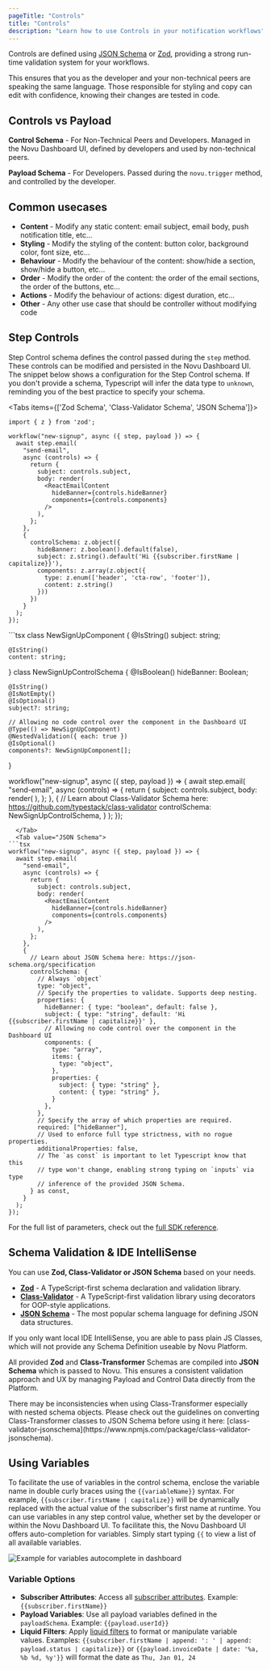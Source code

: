 ```yaml
---
pageTitle: "Controls"
title: "Controls"
description: "Learn how to use Controls in your notification workflows"
---
```




Controls are defined using [JSON Schema](framework/schema/json-schema) or [Zod](https://zod.dev), providing a strong run-time validation system for your workflows.

This ensures that you as the developer and your non-technical peers are speaking the same language.
Those responsible for styling and copy can edit with confidence, knowing their changes are tested in code.

## Controls vs Payload

**Control Schema** - For Non-Technical Peers and Developers. Managed in the Novu Dashboard UI, defined by developers and used by non-technical peers.

**Payload Schema** - For Developers. Passed during the `novu.trigger` method, and controlled by the developer.

## Common usecases

- **Content** - Modify any static content: email subject, email body, push notification title, etc...
- **Styling** - Modify the styling of the content: button color, background color, font size, etc...
- **Behaviour** - Modify the behaviour of the content: show/hide a section, show/hide a button, etc...
- **Order** - Modify the order of the content: the order of the email sections, the order of the buttons, etc...
- **Actions** - Modify the behaviour of actions: digest duration, etc...
- **Other** - Any other use case that should be controller without modifying code

## Step Controls

Step Control schema defines the control passed during the `step` method. These controls can be modified and persisted in the Novu Dashboard UI.
The snippet below shows a configuration for the Step Control schema. If you don't provide a schema, Typescript will infer the data type to `unknown`, reminding you of the best practice to specify your schema.

<Tabs items={['Zod Schema', 'Class-Validator Schema', 'JSON Schema']}>
  <Tab value="Zod Schema">
```tsx
import { z } from 'zod';

workflow("new-signup", async ({ step, payload }) => {
  await step.email(
    "send-email",
    async (controls) => {
      return {
        subject: controls.subject,
        body: render(
          <ReactEmailContent
            hideBanner={controls.hideBanner}
            components={controls.components}
          />
        ),
      };
    },
    {
      controlSchema: z.object({
        hideBanner: z.boolean().default(false),
        subject: z.string().default('Hi {{subscriber.firstName | capitalize}}'),
        components: z.array(z.object({
          type: z.enum(['header', 'cta-row', 'footer']),
          content: z.string()
        }))
      })
    }
  );
});
```
  </Tab>
  <Tab value="Class-Validator Schema">
```tsx
class NewSignUpComponent {
    @IsString()
    subject: string;

    @IsString()
    content: string;
}
class NewSignUpControlSchema {
    @IsBoolean()
    hideBanner: Boolean;

    @IsString()
    @IsNotEmpty()
    @IsOptional()
    subject?: string;

    // Allowing no code control over the component in the Dashboard UI
    @Type(() => NewSignUpComponent)
    @NestedValidation({ each: true })
    @IsOptional()
    components?: NewSignUpComponent[];
}

workflow("new-signup", async ({ step, payload }) => {
  await step.email(
    "send-email",
    async (controls) => {
      return {
        subject: controls.subject,
        body: render(
          <ReactEmailContent
            hideBanner={controls.hideBanner}
            components={controls.components}
          />
        ),
      };
    },
    {
      // Learn about Class-Validator Schema here: https://github.com/typestack/class-validator
      controlSchema: NewSignUpControlSchema,
    }
  );
});
```
  </Tab>
  <Tab value="JSON Schema">
```tsx
workflow("new-signup", async ({ step, payload }) => {
  await step.email(
    "send-email",
    async (controls) => {
      return {
        subject: controls.subject,
        body: render(
          <ReactEmailContent
            hideBanner={controls.hideBanner}
            components={controls.components}
          />
        ),
      };
    },
    {
      // Learn about JSON Schema here: https://json-schema.org/specification
      controlSchema: {
        // Always `object`
        type: "object",
        // Specify the properties to validate. Supports deep nesting.
        properties: {
          hideBanner: { type: "boolean", default: false },
          subject: { type: "string", default: 'Hi {{subscriber.firstName | capitalize}}' },
          // Allowing no code control over the component in the Dashboard UI
          components: {
            type: "array",
            items: {
              type: "object",
            },
            properties: {
              subject: { type: "string" },
              content: { type: "string" },
            }
          },
        },
        // Specify the array of which properties are required.
        required: ["hideBanner"],
        // Used to enforce full type strictness, with no rogue properties.
        additionalProperties: false,
        // The `as const` is important to let Typescript know that this
        // type won't change, enabling strong typing on `inputs` via type
        // inference of the provided JSON Schema.
      } as const,
    }
  );
});
```
  </Tab>
</Tabs>

For the full list of parameters, check out the [full SDK reference](/docs/framework/typescript/steps/email).

## Schema Validation & IDE IntelliSense

You can use **Zod, Class-Validator or JSON Schema** based on your needs.

- **[Zod](https://zod.dev/)** - A TypeScript-first schema declaration and validation library.
- **[Class-Validator](https://github.com/typestack/class-validator)** - A TypeScript-first validation library using decorators for OOP-style applications.
- **[JSON Schema](/docs/framework/schema/json-schema)** - The most popular schema language for defining JSON data structures.

If you only want local IDE IntelliSense, you are able to pass plain JS Classes, which will not provide any Schema Definition useable by Novu Platform.

All provided **Zod** and **Class-Transformer** Schemas are compiled into **JSON Schema** which is passed to Novu. This ensures a consistent validation approach and UX by managing Payload and Control Data directly from the Platform.

<Callout type="warning">
There may be inconsistencies when using Class-Transformer especially with nested schema objects. Please check out the guidelines on converting Class-Transformer classes to JSON Schema before using it here: [class-validator-jsonschema](https://www.npmjs.com/package/class-validator-jsonschema).
</Callout>

## Using Variables

To facilitate the use of variables in the control schema, enclose the variable name in double curly braces using the `{{variableName}}` syntax. For example, `{{subscriber.firstName | capitalize}}` will be dynamically replaced with the actual value of the subscriber's first name at runtime.
You can use variables in any step control value, whether set by the developer or within the Novu Dashboard UI. To facilitate this, the Novu Dashboard UI offers auto-completion for variables. Simply start typing `{{` to view a list of all available variables.

<img src="/images/controls-autocomplete.gif" alt="Example for variables autocomplete in dashboard" />

### Variable Options
- **Subscriber Attributes**: Access all [subscriber attributes](/docs/concepts/subscribers#subscriber-attributes). Example: `{{subscriber.firstName}}`
- **Payload Variables**: Use all payload variables defined in the `payloadSchema`. Example: `{{payload.userId}}`
- **Liquid Filters**: Apply [liquid filters](https://liquidjs.com/filters/overview.html) to format or manipulate variable values. Examples: `{{subscriber.firstName | append: ': ' | append: payload.status | capitalize}}` or
`{{payload.invoiceDate | date: '%a, %b %d, %y'}}` will format the date as `Thu, Jan 01, 24`



